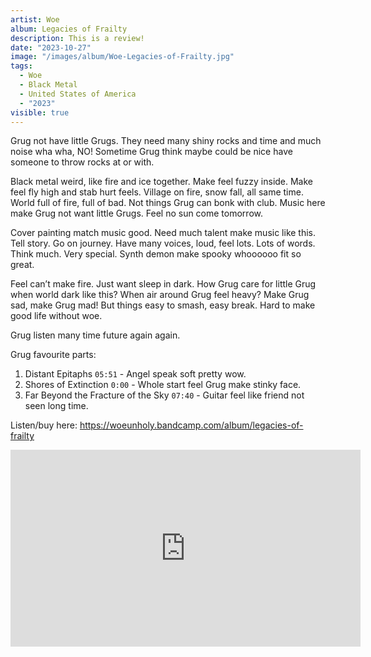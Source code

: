 ```yaml
---
artist: Woe
album: Legacies of Frailty
description: This is a review!
date: "2023-10-27"
image: "/images/album/Woe-Legacies-of-Frailty.jpg"
tags:
  - Woe
  - Black Metal
  - United States of America
  - "2023"
visible: true
---
```


Grug not have little Grugs. They need many shiny rocks and time and much noise wha wha, NO! Sometime Grug think maybe could be nice have someone to throw rocks at or with.

Black metal weird, like fire and ice together. Make feel fuzzy inside. Make feel fly high and stab hurt feels. Village on fire, snow fall, all same time. World full of fire, full of bad. Not things Grug can bonk with club. Music here make Grug not want little Grugs. Feel no sun come tomorrow.

Cover painting match music good. Need much talent make music like this. Tell story. Go on journey. Have many voices, loud, feel lots. Lots of words. Think much. Very special. Synth demon make spooky whoooooo fit so great.

Feel can’t make fire. Just want sleep in dark. How Grug care for little Grug when world dark like this? When air around Grug feel heavy? Make Grug sad, make Grug mad! But things easy to smash, easy break. Hard to make good life without woe.

Grug listen many time future again again.

Grug favourite parts:

1. Distant Epitaphs `05:51` - Angel speak soft pretty wow.
2. Shores of Extinction `0:00` - Whole start feel Grug make stinky face.
3. Far Beyond the Fracture of the Sky `07:40` - Guitar feel like friend not seen long time.

Listen/buy here: https://woeunholy.bandcamp.com/album/legacies-of-frailty

<iframe
  width="560"
  height="315"
  src="https://www.youtube-nocookie.com/embed/H45uCPrUrpk?si=3XG6l_NnC3FmWexJ"
  title="YouTube video player"
  frameborder="0"
  allow="accelerometer; autoplay; clipboard-write; encrypted-media; gyroscope; picture-in-picture; web-share"
  allowfullscreen></iframe>
